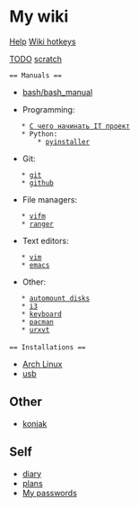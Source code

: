 = My wiki =
[[wiki_help|Help]]
[[wiki_help#Hotkeys|Wiki hotkeys]]

[[TODO]]
[[scratch]]

 == Manuals ==
* [[bash/bash_manual]]

* Programming:
    * [[programming/howto_it_project_start#С чего начинать IT проект|С чего начинать IT проект]]
    * Python:
        * [[pyinstaller]]
 
* Git:
    * [[git]]
    * [[github]]

* File managers:
    * [[vifm]]
    * [[ranger]]

 
* Text editors:
    * [[text_editors/vim/vim|vim]]
    * [[emacs]]

* Other:
    * [[automount_disks|automount disks]]
    * [[i3]]
    * [[keyboard]]
    * [[pacman]]
    * [[urxvt]]
 
 == Installations ==
* [[arch_linux_installation|Arch Linux]]
* [[usb]]

== Other ==
* [[konjak]]

== Self ==
* [[diary/diary|diary]]
* [[diary/plans|plans]]
* [[diary/passwords|My passwords]]

